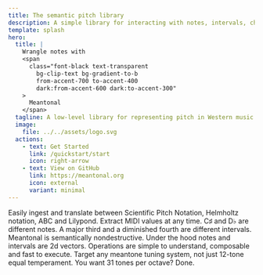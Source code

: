 ```yaml
---
title: The semantic pitch library
description: A simple library for interacting with notes, intervals, chords, scales and more in a semantically sensitive manner.
template: splash
hero:
  title: |
    Wrangle notes with
    <span
      class="font-black text-transparent
        bg-clip-text bg-gradient-to-b
        from-accent-700 to-accent-400
        dark:from-accent-600 dark:to-accent-300"
    >
      Meantonal
    </span>
  tagline: A low-level library for representing pitch in Western music.
  image:
    file: ../../assets/logo.svg
  actions:
    - text: Get Started
      link: /quickstart/start
      icon: right-arrow
    - text: View on GitHub
      link: https://meantonal.org
      icon: external
      variant: minimal
---
```



<CardGrid stagger>
	<Card title="Flexible representation" icon="translate">
		Easily ingest and translate between Scientific Pitch Notation, Helmholtz notation, ABC and Lilypond. Extract MIDI values at any time.
	</Card>
	<Card title="Spelling matters" icon="pencil">
        C&#x266f; and D&#x266d; are different notes. A major third and a diminished fourth are different intervals. Meantonal is semantically nondestructive.
	</Card>
	<Card title="It's just vectors" icon="random">
		Under the hood notes and intervals are 2d vectors. Operations are simple to understand, composable and fast to execute.
	</Card>
	<Card title="Tuning-agnostic" icon="seti:audio">
		Target any meantone tuning system, not just 12-tone equal temperament. You want 31 tones per octave? Done.
	</Card>
</CardGrid>

